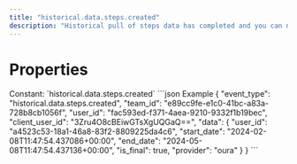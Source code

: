 ```yaml
---
title: "historical.data.steps.created"
description: "Historical pull of steps data has completed and you can now pull data for this resource."
---
```

# Properties
<ResponseField name="event_type" type="const string" required="true">
Constant: `historical.data.steps.created`
</ResponseField>
<ResponseField name="team_id" type="string" required="true">
</ResponseField>
<ResponseField name="user_id" type="string" required="true">
</ResponseField>
<ResponseField name="client_user_id" type="string" required="true">
</ResponseField>
<ResponseField name="data" type="HistoricalDataCreated" required="true">
<Expandable title="HistoricalDataCreated" defaultOpen="true">
<ResponseField name="user_id" type="string" required="true">
</ResponseField>
<ResponseField name="start_date" type="string" required="true">
</ResponseField>
<ResponseField name="end_date" type="string" required="true">
</ResponseField>
<ResponseField name="is_final" type="boolean" required="true">
</ResponseField>
<ResponseField name="provider" type="string" required="true">
</ResponseField>
</Expandable>
</ResponseField>
<ResponseExample>
```json Example
{
  "event_type": "historical.data.steps.created",
  "team_id": "e89cc9fe-e1c0-41bc-a83a-728b8cb1056f",
  "user_id": "fac593ed-f371-4aea-9210-9332f1b19bec",
  "client_user_id": "3Zru4O8cBEiwGTsXgUQGaQ==",
  "data": {
    "user_id": "a4523c53-18a1-46a8-83f2-8809225da4c6",
    "start_date": "2024-02-08T11:47:54.437086+00:00",
    "end_date": "2024-05-08T11:47:54.437136+00:00",
    "is_final": true,
    "provider": "oura"
  }
}
```
</ResponseExample>

